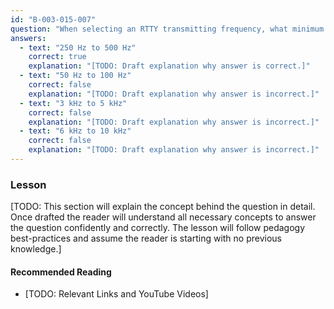 ```yaml
---
id: "B-003-015-007"
question: "When selecting an RTTY transmitting frequency, what minimum frequency separation from a contact in progress should you allow (centre to centre) to minimize interference?"
answers:
  - text: "250 Hz to 500 Hz"
    correct: true
    explanation: "[TODO: Draft explanation why answer is correct.]"
  - text: "50 Hz to 100 Hz"
    correct: false
    explanation: "[TODO: Draft explanation why answer is incorrect.]"
  - text: "3 kHz to 5 kHz"
    correct: false
    explanation: "[TODO: Draft explanation why answer is incorrect.]"
  - text: "6 kHz to 10 kHz"
    correct: false
    explanation: "[TODO: Draft explanation why answer is incorrect.]"
---
```


### Lesson

[TODO: This section will explain the concept behind the question in detail. Once drafted the reader will understand all necessary concepts to answer the question confidently and correctly. The lesson will follow pedagogy best-practices and assume the reader is starting with no previous knowledge.]

#### Recommended Reading

- [TODO: Relevant Links and YouTube Videos]
